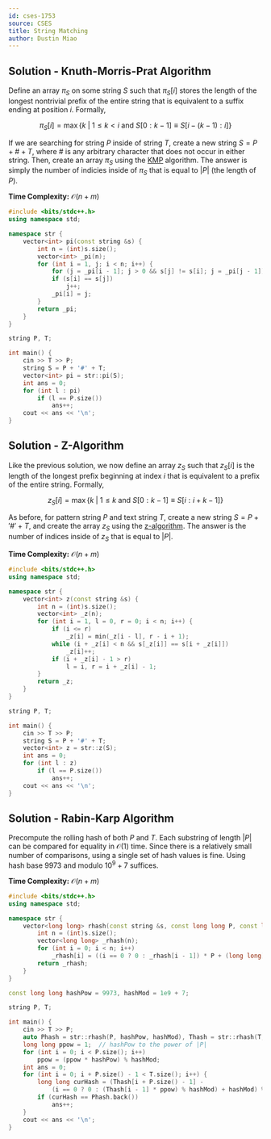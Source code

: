 ```yaml
---
id: cses-1753
source: CSES
title: String Matching
author: Dustin Miao
---
```


## Solution - Knuth-Morris-Prat Algorithm

Define an array $\pi_S$ on some string $S$ such that $\pi_S[i]$ stores the length of the longest nontrivial prefix of the entire string that is equivalent to a suffix ending at position $i$. Formally, 

$$
\pi_S[i] = \max\{k \: | \: 1 \leq k < i \text{ and } S[0:k - 1] \equiv S[i - (k - 1): i]\}
$$

If we are searching for string $P$ inside of string $T$, create a new string $S = P + \# + T$, where $\#$ is any arbitrary character that does not occur in either string. Then, create an array $\pi_S$ using the [KMP](https://cp-algorithms.com/string/prefix-function.html) algorithm. The answer is simply the number of indicies inside of $\pi_S$ that is equal to $|P|$ (the length of $P$). 

<LanguageSection>

<CPPSection>

**Time Complexity:** $\mathcal{O}(n + m)$

```cpp
#include <bits/stdc++.h>
using namespace std;

namespace str {
	vector<int> pi(const string &s) {
		int n = (int)s.size();
		vector<int> _pi(n);
		for (int i = 1, j; i < n; i++) {
			for (j = _pi[i - 1]; j > 0 && s[j] != s[i]; j = _pi[j - 1]);
			if (s[i] == s[j])
				j++;
			_pi[i] = j;
		}
		return _pi;
	}
}

string P, T;

int main() {
	cin >> T >> P;
	string S = P + '#' + T;
	vector<int> pi = str::pi(S);   
	int ans = 0;
	for (int l : pi)
		if (l == P.size())
			ans++;
	cout << ans << '\n';
}
```

</CPPSection>

</LanguageSection>

## Solution - Z-Algorithm

Like the previous solution, we now define an array $z_S$ such that $z_S[i]$ is the length of the longest prefix beginning at index $i$ that is equivalent to a prefix of the entire string. Formally, 

$$
z_S[i] = \max\{k \: | \: 1 \leq k\text{ and } S[0:k - 1] \equiv S[i:i+k-1]\}
$$

As before, for pattern string $P$ and text string $T$, create a new string $S = P + '\#' + T$, and create the array $z_S$ using the [z-algorithm](https://cp-algorithms.com/string/z-function.html). The answer is the number of indices inside of $z_S$ that is equal to $|P|$. 

<LanguageSection>

<CPPSection>

**Time Complexity:** $\mathcal{O}(n + m)$

```cpp
#include <bits/stdc++.h>
using namespace std;

namespace str {
	vector<int> z(const string &s) {
		int n = (int)s.size();
		vector<int> _z(n);
		for (int i = 1, l = 0, r = 0; i < n; i++) {
			if (i <= r)
				_z[i] = min(_z[i - l], r - i + 1);
			while (i + _z[i] < n && s[_z[i]] == s[i + _z[i]])
				_z[i]++;
			if (i + _z[i] - 1 > r)
				l = i, r = i + _z[i] - 1;
		}
		return _z;
	}
}

string P, T;

int main() {
	cin >> T >> P;
	string S = P + '#' + T;
	vector<int> z = str::z(S);   
	int ans = 0;
	for (int l : z)
		if (l == P.size())
			ans++;
	cout << ans << '\n';
}
```

</CPPSection>

</LanguageSection>

## Solution - Rabin-Karp Algorithm

Precompute the rolling hash of both $P$ and $T$. Each substring of length $|P|$ can be compared for equality in $\mathcal{O}(1)$ time. Since there is a relatively small number of comparisons, using a single set of hash values is fine. Using hash base $9973$ and modulo $10^9 + 7$ suffices. 

<LanguageSection>

<CPPSection>

**Time Complexity:** $\mathcal{O}(n + m)$

```cpp
#include <bits/stdc++.h>
using namespace std;

namespace str {
	vector<long long> rhash(const string &s, const long long P, const long long M) {
		int n = (int)s.size();
		vector<long long> _rhash(n);
		for (int i = 0; i < n; i++)
			_rhash[i] = ((i == 0 ? 0 : _rhash[i - 1]) * P + (long long)s[i]) % M;
		return _rhash;
	}
}

const long long hashPow = 9973, hashMod = 1e9 + 7;

string P, T;

int main() {
	cin >> T >> P;
	auto Phash = str::rhash(P, hashPow, hashMod), Thash = str::rhash(T, hashPow, hashMod);
	long long ppow = 1;  // hashPow to the power of |P|
	for (int i = 0; i < P.size(); i++)
		ppow = (ppow * hashPow) % hashMod;
	int ans = 0;
	for (int i = 0; i + P.size() - 1 < T.size(); i++) {
		long long curHash = (Thash[i + P.size() - 1] - 
			(i == 0 ? 0 : (Thash[i - 1] * ppow) % hashMod) + hashMod) % hashMod;
		if (curHash == Phash.back())
			ans++;
	}
	cout << ans << '\n';
}
```

</CPPSection>

</LanguageSection>
